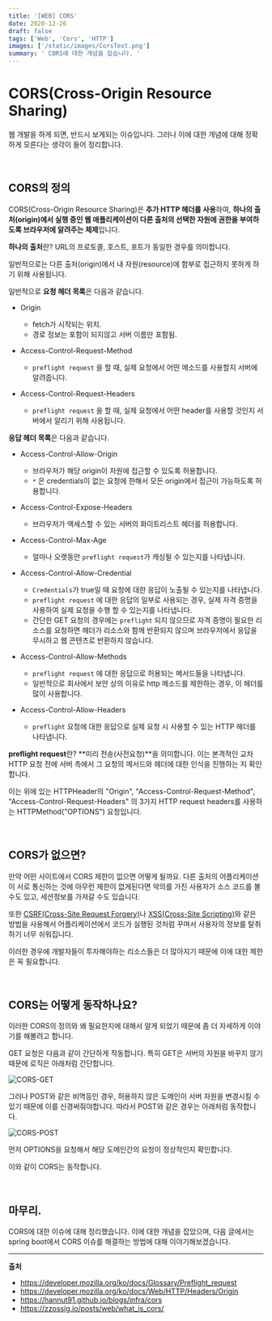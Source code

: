 ```yaml
---
title: '[WEB] CORS'
date: 2020-12-26
draft: false
tags: ['Web', 'Cors', 'HTTP']
images: ['/static/images/CorsText.png']
summary: ' CORS에 대한 개념을 잡습니다. '
---
```


# CORS(Cross-Origin Resource Sharing)

웹 개발을 하게 되면, 반드시 보게되는 이슈입니다. 그러나 이에 대한 개념에 대해 정확하게 모른다는 생각이 들어 정리합니다.

<br />

## CORS의 정의

CORS(Cross-Origin Resource Sharing)은 **추가 HTTP 헤더를 사용**하여, **하나의 출처(origin)에서 실행 중인 웹 애플리케이션이 다른 출처의 선택한 자원에 권한을 부여하도록 브라우저에 알려주는 체제**입니다.

**하나의 출처**란? URL의 프로토콜, 호스트, 포트가 동일한 경우를 의미합니다.

일반적으로는 다른 출처(origin)에서 내 자원(resource)에 함부로 접근하지 못하게 하기 위해 사용됩니다.

일반적으로 **요청 헤더 목록**은 다음과 같습니다.

- Origin

  - fetch가 시작되는 위치.
  - 경로 정보는 포함이 되지않고 서버 이름만 포함됨.

- Access-Control-Request-Method

  - `preflight request` 을 할 때, 실제 요청에서 어떤 메소드를 사용할지 서버에 알려줍니다.

- Access-Control-Request-Headers

  - `preflight request` 을 할 때, 실제 요청에서 어떤 header를 사용할 것인지 서버에서 알리기 위해 사용됩니다.

**응답 헤더 목록**은 다음과 같습니다.

- Access-Control-Allow-Origin

  - 브라우저가 해당 origin이 자원에 접근할 수 있도록 허용합니다.
  - `*` 은 credentials이 없는 요청에 한해서 모든 origin에서 접근이 가능하도록 허용합니다.

- Access-Control-Expose-Headers

  - 브라우저가 액세스할 수 있는 서버의 화이트리스트 헤더를 허용합니다.

- Access-Control-Max-Age

  - 얼마나 오랫동안 `preflight request`가 캐싱될 수 있는지를 나타냅니다.

- Access-Control-Allow-Credential

  - `Credentials`가 true일 때 요청에 대한 응답이 노출될 수 있는지를 나타냅니다.
  - `preflight request` 에 대한 응답의 일부로 사용되는 경우, 실제 자격 증명을 사용하여 실제 요청을 수행 할 수 있는지를 나타냅니다.
  - 간단한 GET 요청의 경우에는 `preflight` 되지 않으므로 자격 증명이 필요한 리소스를 요청하면 헤더가 리소스와 함께 반환되지 않으며 브라우저에서 응답을 무시하고 웹 콘텐츠로 반환하지 않습니다.

- Access-Control-Allow-Methods

  - `preflight request` 에 대한 응답으로 허용되는 메서드들을 나타냅니다.
  - 일반적으로 회사에서 보안 상의 이유로 http 메소드를 제한하는 경우, 이 헤더를 많이 사용합니다.

- Access-Control-Allow-Headers

  - `preflight` 요청에 대한 응답으로 실제 요청 시 사용할 수 있는 HTTP 헤더를 나타냅니다.

**preflight request**란? **미리 전송(사전요청)**을 의미합니다. 이는 본격적인 교차 HTTP 요청 전에 서버 측에서 그 요청의 메서드와 헤더에 대한 인식을 진행하는 지 확인합니다.

이는 위에 있는 HTTPHeader의 "Origin", "Access-Control-Request-Method", "Access-Control-Request-Headers" 의 3가지 HTTP request headers를 사용하는 HTTPMethod("OPTIONS") 요청입니다.

<br />

## CORS가 없으면?

만약 어떤 사이트에서 CORS 제한이 없으면 어떻게 될까요. 다른 출처의 어플리케이션이 서로 통신하는 것에 아무런 제한이 없게된다면 악의를 가진 사용자가 소스 코드를 볼 수도 있고, 세션정보를 가져갈 수도 있습니다.

또한 [CSRF(Cross-Site Request Forgery)](https://ko.wikipedia.org/wiki/%EC%82%AC%EC%9D%B4%ED%8A%B8_%EA%B0%84_%EC%9A%94%EC%B2%AD_%EC%9C%84%EC%A1%B0)나 [XSS(Cross-Site Scripting)](https://ko.wikipedia.org/wiki/%EC%82%AC%EC%9D%B4%ED%8A%B8_%EA%B0%84_%EC%8A%A4%ED%81%AC%EB%A6%BD%ED%8C%85)와 같은 방법을 사용해서 어플리케이션에서 코드가 실행된 것처럼 꾸며서 사용자의 정보를 탈취하기 너무 쉬워집니다.

이러한 경우에 개발자들이 투자해야하는 리소스들은 더 많아지기 때문에 이에 대한 제한은 꼭 필요합니다.

<br />

## CORS는 어떻게 동작하나요?

이러한 CORS의 정의와 왜 필요한지에 대해서 알게 되었기 때문에 좀 더 자세하게 이야기를 해볼려고 합니다.

GET 요청은 다음과 같이 간단하게 작동합니다. 특히 GET은 서버의 자원을 바꾸지 않기 때문에 로직은 아래처럼 간단합니다.

![CORS-GET](https://user-images.githubusercontent.com/42582516/103171139-141d8680-488d-11eb-87bc-38088c87fbbf.png)

그러나 POST와 같은 비멱등인 경우, 허용하지 않은 도메인이 서버 자원을 변경시킬 수 있기 때문에 이를 신경써줘야합니다. 따라서 POST와 같은 경우는 아래처럼 동작합니다.

![CORS-POST](https://user-images.githubusercontent.com/42582516/103171048-67430980-488c-11eb-98a1-4e77c348d22d.png)

먼저 OPTIONS을 요청해서 해당 도메인간의 요청이 정상적인지 확인합니다.

이와 같이 CORS는 동작합니다.

<br />

## 마무리.

CORS에 대한 이슈에 대해 정리했습니다. 이에 대한 개념을 잡았으며, 다음 글에서는 spring boot에서 CORS 이슈를 해결하는 방법에 대해 이야기해보겠습니다.

---

**출처**

- https://developer.mozilla.org/ko/docs/Glossary/Preflight_request
- https://developer.mozilla.org/ko/docs/Web/HTTP/Headers/Origin
- https://hannut91.github.io/blogs/infra/cors
- https://zzossig.io/posts/web/what_is_cors/
